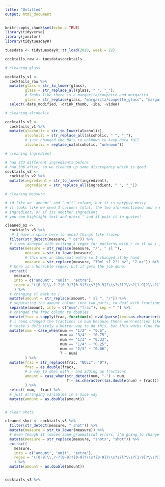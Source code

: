 ```yaml
---
title: "Untitled"
output: html_document
---
```


```r
knitr::opts_chunk$set(echo = TRUE)
library(tidyverse)
library(janitor)
library(tidytuesdayR)
```

```r
tuesdata <- tidytuesdayR::tt_load(2020, week = 22)

cocktails_raw <- tuesdata$cocktails
```

```r
# cleaning glass

cocktails_v1 <- 
  cocktails_raw %>%
  mutate(glass = str_to_lower(glass),
         glass = str_replace_all(glass, " ", "_"),
         # looks like there is a margarita/coupette and margarita
         glass = str_replace(glass, "margarita/coupette_glass", "margarita_glass")) %>%
  select(-date_modified, -drink_thumb, -iba, -video)

# cleaning alcoholic

cocktails_v2 <-
  cocktails_v1 %>% 
  mutate(alcoholic = str_to_lower(alcoholic),
         alcoholic = str_replace_all(alcoholic, " ", "_"),
         # just changed the NA's to unknown to keep data full
         alcoholic = replace_na(alcoholic, "unknown"))

# cleaning ingredient

# had 333 different ingredients before
# had 306 after, so we cleaned up some discrepancy which is good
cocktails_v3 <-
  cocktails_v2 %>%
  mutate(ingredient = str_to_lower(ingredient),
         ingredient = str_replace_all(ingredient, " ", "_")) 

# cleaning measure

# id like an `amount` and `unit` column, but it is veryyyy messy
# it looks like we need 3 columns total, the two aforementioned and a either `TRUE` to indicate original
# ingredient, or if its another ingredient
# you can highlight text and press " and it puts it in quotes!

cleaned_oz <-
  cocktails_v3 %>%
   # I have a space here to avoid things like frozen
  filter(str_detect(measure, " oz")) %>% 
  # i was annoyed with writing a regex for patterns with / in it so i just replaced all / with sl
  mutate(measure = str_replace(measure, "/", " sl "),
         measure = str_to_lower(measure),
         # this was an abnormal entry so I changed it by hand
         measure = str_replace(measure, "70ml sl 2fl oz", "2 oz")) %>%
  # here is a horrible regex, but it gets the job done!
  extract(
    measure,
    into = c("amount", "unit", "extra"),
    regex = "([0-9]\\.?-?[0-9]?[0-9]?\\s?[0-9]?\\s?s?l?\\s?[1-9]?\\s?[1-9]?[0-9]?)(oz)(\\s[a-z].*)?"
    ) %>%
  # changing sl back to /
  mutate(amount = str_replace(amount, " sl ", "/")) %>% 
  # separating the amount column into two parts, to deal with fractions individually
  separate(amount, into = c("num","frac"), sep = " ") %>%
  # changed the frac column to doubles 
  mutate(frac = sapply(frac, function(x) eval(parse(text=as.character(x))))) %>%
  # i hand changed the fractions in num because there were entries like 2-3 
  # there's definitely a better way to do this, but this works fine for this small exercise
  mutate(num = case_when(num == "1/2" ~ "0.5",
                         num == "3/4" ~ "0.75",
                         num == "1/3" ~ "0.33",
                         num == "1/4" ~ "0.25",
                         num == "2/3" ~ "0.66",
                         T ~ num)
         ) %>%
  mutate(frac = str_replace(frac, "NULL", "0"),
         frac = as.double(frac),
         # a way to deal with - and adding up fractions
         amount = case_when(str_detect(num, "-") ~ num,
                            T ~ as.character((as.double(num) + frac)))
         ) %>% 
  select(-num, -frac) %>%
  # just arranging variables in a nice way
  mutate(amount = as.double(amount))


# clean shots

cleaned_shot <- cocktails_v3 %>% 
  filter(str_detect(measure, " shot")) %>% 
  mutate(measure = str_to_lower(measure)) %>% 
  # even though it leaves some grammatical errors, i'm going to change all shots to shot for consistency
  mutate(measure = str_replace(measure, "shots", "shot")) %>% 
  extract(
    measure,
    into = c("amount", "unit", "extra"),
    regex = "([0-9]\\.?-?[0-9]?[0-9]?\\s?[0-9]?\\s?s?l?\\s?[1-9]?\\s?[1-9]?[0-9]?)(shot)(\\s[a-z].*)?"
    ) %>%
  mutate(amount = as.double(amount))


cocktails_v3 %>%
                                       
```

